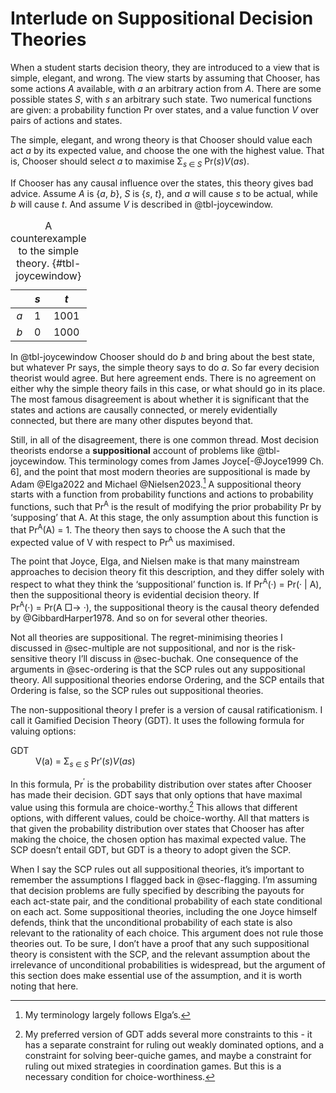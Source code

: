 # Interlude on Suppositional Decision Theories {#sec-suppositional}

When a student starts decision theory, they are introduced to a view that is simple, elegant, and wrong. The view starts by assuming that Chooser, has some actions *A* available, with *a* an arbitrary action from *A*. There are some possible states *S*, with *s* an arbitrary such state. Two numerical functions are given: a probability function Pr over states, and a value function *V* over pairs of actions and states.

The simple, elegant, and wrong theory is that Chooser should value each act *a* by its expected value, and choose the one with the highest value. That is, Chooser should select *a* to maximise Σ~*s* ∈ *S*~ Pr(*s*)*V*(*as*).

If Chooser has any causal influence over the states, this theory gives bad advice. Assume *A* is {*a*, *b*}, *S* is {*s*, *t*}, and *a* will cause *s* to be actual, while *b* will cause *t*. And assume *V* is described in @tbl-joycewindow.

|     | *s* |  *t*  |
|:---:|:---:|:-----:|
| *a* |  1  | 1001  |
| *b* |  0  | 1000  |

: A counterexample to the simple theory. {#tbl-joycewindow}

In @tbl-joycewindow Chooser should do *b* and bring about the best state, but whatever Pr says, the simple theory says to do *a*. So far every decision theorist would agree. But here agreement ends. There is no agreement on either why the simple theory fails in this case, or what should go in its place. The most famous disagreement is about whether it is significant that the states and actions are causally connected, or merely evidentially connected, but there are many other disputes beyond that.

Still, in all of the disagreement, there is one common thread. Most decision theorists endorse a **suppositional** account of problems like @tbl-joycewindow. This terminology comes from James Joyce[-@Joyce1999 Ch. 6], and the point that most modern theories are suppositional is made by Adam @Elga2022 and Michael @Nielsen2023.^[My terminology largely follows Elga's.] A suppositional theory starts with a function from probability functions and actions to probability functions, such that Pr^A^ is the result of modifying the prior probability Pr by 'supposing' that A. At this stage, the only assumption about this function is that Pr^A^(A) = 1. The theory then says to choose the A such that the expected value of V with respect to Pr^A^ us maximised. 

The point that Joyce, Elga, and Nielsen make is that many mainstream approaches to decision theory fit this description, and they differ solely with respect to what they think the 'suppositional' function is. If Pr^A^(·) = Pr(· | A), then the suppositional theory is evidential decision theory. If Pr^A^(·) = Pr(A □→ ·), the suppositional theory is the causal theory defended by @GibbardHarper1978. And so on for several other theories.

Not all theories are suppositional. The regret-minimising theories I discussed in @sec-multiple are not suppositional, and nor is the risk-sensitive theory I'll discuss in @sec-buchak. One consequence of the arguments in @sec-ordering is that the SCP rules out any suppositional theory. All suppositional theories endorse Ordering, and the SCP entails that Ordering is false, so the SCP rules out suppositional theories.

The non-suppositional theory I prefer is a version of causal ratificationism. I call it Gamified Decision Theory (GDT). It uses the following formula for valuing options:

GDT
:    V(a) = Σ~*s* ∈ *S*~ Pr′(*s*)*V*(*as*)

In this formula, Pr^′^ is the probability distribution over states after Chooser has made their decision. GDT says that only options that have maximal value using this formula are choice-worthy.^[My preferred version of GDT adds several more constraints to this - it has a separate constraint for ruling out weakly dominated options, and a constraint for solving beer-quiche games, and maybe a constraint for ruling out mixed strategies in coordination games. But this is a necessary condition for choice-worthiness.] This allows that different options, with different values, could be choice-worthy. All that matters is that given the probability distribution over states that Chooser has after making the choice, the chosen option has maximal expected value. The SCP doesn't entail GDT, but GDT is a theory to adopt given the SCP.

When I say the SCP rules out all suppositional theories, it's important to remember the assumptions I flagged back in @sec-flagging. I'm assuming that decision problems are fully specified by describing the payouts for each act-state pair, and the conditional probability of each state conditional on each act. Some suppositional theories, including the one Joyce himself defends, think that the unconditional probability of each state is also relevant to the rationality of each choice. This argument does not rule those theories out. To be sure, I don't have a proof that any such suppositional theory is consistent with the SCP, and the relevant assumption about the irrelevance of unconditional probabilities is widespread, but the argument of this section does make essential use of the assumption, and it is worth noting that here.

